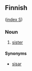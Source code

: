 ==Finnish==
([[Wiktionary:Finnish_index_s|index S]])

===Noun===

# [[sister]]

====Synonyms====

* [[sisar]]